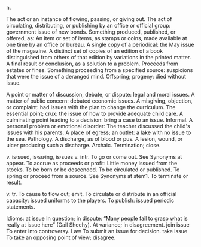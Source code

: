 {{wikify}}
n. 

The act or an instance of flowing, passing, or giving out. 
The act of circulating, distributing, or publishing by an office or official group: government issue of new bonds. 
Something produced, published, or offered, as:
An item or set of items, as stamps or coins, made available at one time by an office or bureau. 
A single copy of a periodical: the May issue of the magazine. 
A distinct set of copies of an edition of a book distinguished from others of that edition by variations in the printed matter. 
A final result or conclusion, as a solution to a problem. 
Proceeds from estates or fines. 
Something proceeding from a specified source: suspicions that were the issue of a deranged mind. 
Offspring; progeny: died without issue. 

A point or matter of discussion, debate, or dispute: legal and moral issues. 
A matter of public concern: debated economic issues. 
A misgiving, objection, or complaint: had issues with the plan to change the curriculum. 
The essential point; crux: the issue of how to provide adequate child care. 
A culminating point leading to a decision: bring a case to an issue. 
Informal. A personal problem or emotional disorder: The teacher discussed the child's issues with his parents. 
A place of egress; an outlet: a lake with no issue to the sea. 
Pathology. 
A discharge, as of blood or pus. 
A lesion, wound, or ulcer producing such a discharge. 
Archaic. Termination; close. 

v. is·sued, is·su·ing, is·sues 
v. intr.
To go or come out. See Synonyms at appear. 
To accrue as proceeds or profit: Little money issued from the stocks. 
To be born or be descended. 
To be circulated or published. 
To spring or proceed from a source. See Synonyms at stem1. 
To terminate or result. 

v. tr.
To cause to flow out; emit. 
To circulate or distribute in an official capacity: issued uniforms to the players. 
To publish: issued periodic statements. 

Idioms:
at issue
In question; in dispute: “Many people fail to grasp what is really at issue here” (Gail Sheehy). 
At variance; in disagreement. 
join issue
To enter into controversy. 
Law To submit an issue for decision. 
take issue
To take an opposing point of view; disagree.